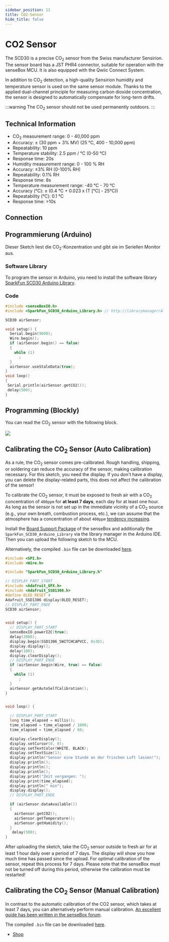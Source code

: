 ```yaml
---
sidebar_position: 11
title: CO2-Sensor
hide_title: false
---
```



# CO2 Sensor

The SCD30 is a precise CO<sub>2</sub> sensor from the Swiss manufacturer Sensirion.
The sensor board has a JST PHR4 connector, suitable for operation with the senseBox MCU. 
It is also equipped with the Qwiic Connect System.

In addition to CO<sub>2</sub> detection, a high-quality Sensirion humidity and temperature sensor is used on the same sensor module. 
Thanks to the applied dual-channel principle for measuring carbon dioxide concentration, the sensor is designed to automatically compensate for long-term drifts.

:::warning
The CO<sub>2</sub> sensor should not be used permanently outdoors.
:::

<ImageWithText src={CO2Sensor} title="CO2 Sensor" />

## Technical Information

- CO<sub>2</sub> measurement range: 0 - 40,000 ppm
- Accuracy: ± (30 ppm + 3% MV) (25 °C, 400 - 10,000 ppm)
- Repeatability: 10 ppm
- Temperature stability: 2.5 ppm / °C (0-50 °C)
- Response time: 20s
- Humidity measurement range: 0 - 100 % RH
- Accuracy: ±3% RH (0-100% RH)
- Repeatability: 0.1% RH
- Response time: 8s
- Temperature measurement range: -40 °C - 70 °C
- Accuracy (°C): ± (0.4 °C + 0.023 x (T [°C] - 25°C))
- Repeatability (°C): 0.1 °C
- Response time: >10s

## Connection

<TutorialPorts port="i2c" />

## Programmierung (Arduino)

Dieser Sketch liest die CO<sub>2</sub>-Konzentration und gibt sie im Seriellen Monitor aus.

### Software Library

To program the sensor in Arduino, you need to install the software library [SparkFun SCD30 Arduino Library](https://www.arduino.cc/reference/en/libraries/sparkfun-scd30-arduino-library/).

### Code

```cpp
#include <senseBoxIO.h>
#include <SparkFun_SCD30_Arduino_Library.h> // http://librarymanager/All#SparkFun_SCD30_Arduino_Library

SCD30 airSensor;

void setup() {
  Serial.begin(9600);
  Wire.begin();
  if (airSensor.begin() == false)
  {
    while (1)
      ;
  }
  airSensor.useStaleData(true);
}
void loop()
{
 Serial.println(airSensor.getCO2());
 delay(500);
}

```

## Programming (Blockly)

You can read the CO<sub>2</sub> sensor with the following block.

![](/img/hardware-bilder/co2/scd30-block.svg)

## Calibrating the CO<sub>2</sub> Sensor (Auto Calibration)

As a rule, the CO<sub>2</sub> sensor comes pre-calibrated. 
Rough handling, shipping, or soldering can reduce the accuracy of the sensor, making calibration necessary. 
For this sketch, you need the display. 
If you don't have a display, you can delete the display-related parts, this does not affect the calibration of the sensor!

To calibrate the CO<sub>2</sub> sensor, it must be exposed to fresh air with a CO<sub>2</sub> concentration of `400ppm` for **at least 7 days**, each day for at least one hour. 
As long as the sensor is not set up in the immediate vicinity of a CO<sub>2</sub> source (e.g., your own breath, combustion process, etc.), we can assume that the atmosphere has a concentration of about `400ppm` [tendency increasing](https://www.esrl.noaa.gov/gmd/ccgg/trends//).

Install the [Board Support Package](https://docs.sensebox.de/arduino/board-support-package-installieren/) of the senseBox and additionally the `SparkFun_SCD30_Arduino_Library` via the library manager in the Arduino IDE. 
Then you can upload the following sketch to the MCU.

Alternatively, the compiled `.bin` file can be downloaded [here](/docs/sensebox_co2_calibrate.bin).

```cpp
#include <SPI.h>
#include <Wire.h>

#include "SparkFun_SCD30_Arduino_Library.h"

// DISPLAY_PART_START
#include <Adafruit_GFX.h>
#include <Adafruit_SSD1306.h>
#define OLED_RESET 4
Adafruit_SSD1306 display(OLED_RESET);
// DISPLAY_PART_ENDE
SCD30 airSensor;


void setup() {
  // DISPLAY_PART_START
  senseBoxIO.powerI2C(true);
  delay(2000);
  display.begin(SSD1306_SWITCHCAPVCC, 0x3D);
  display.display();
  delay(100);
  display.clearDisplay();
  // DISPLAY_PART_ENDE
  if (airSensor.begin(Wire, true) == false)
  {
    while (1)
      ;
  }
  airSensor.getAutoSelfCalibration();
}


void loop() {

  // DISPLAY_PART_START
  long time_elapsed = millis();
  time_elapsed = time_elapsed / 1000;
  time_elapsed = time_elapsed / 60;

  display.clearDisplay();
  display.setCursor(0, 0);
  display.setTextColor(WHITE, BLACK);
  display.setTextSize(1);
  display.println("Sensor eine Stunde an der frischen Luft lassen!");
  display.println();
  display.println();
  display.println();
  display.print("Zeit vergangen: ");
  display.print(time_elapsed);
  display.println(" min");
  display.display();
  // DISPLAY_PART_ENDE

  if (airSensor.dataAvailable())
  {
    airSensor.getCO2();
    airSensor.getTemperature();
    airSensor.getHumidity();
  }
   delay(500);
}
```

After uploading the sketch, take the CO<sub>2</sub> sensor outside to fresh air for at least 1 hour daily over a period of 7 days. 
The display will show you how much time has passed since the upload. 
For optimal calibration of the sensor, repeat this process for 7 days. 
Please note that the senseBox must not be turned off during this period, otherwise the calibration must be restarted!

## Calibrating the CO<sub>2</sub> Sensor (Manual Calibration)

In contrast to the automatic calibration of the CO2 sensor, which takes at least 7 days, you can alternatively perform manual calibration. 
[An excellent guide has been written in the senseBox forum](https://forum.sensebox.de/t/co2-ampel-kalibrieren/1108).

The compiled `.bin` file can be downloaded [here](/docs/sensebox_co2_calibrate_manual.bin).

- [Shop](https://sensebox.kaufen/product/co2-sensor)
